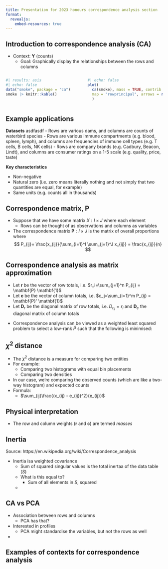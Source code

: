 ```yaml
---
title: Presentation for 2023 honours correspondence analysis section
format:
  revealjs:
    embed-resources: true
---
```


## Introduction to correspondence analysis (CA)

- Context: $\mathbf{Y}$ (counts)
  - Goal: Graphically display the relationships between the rows and columns

:::: {.columns}

::: {.column width="50%"}

```r
#| results: asis
#| echo: false
data("smoke", package = "ca")
smoke |> knitr::kable()
```

:::

::: {.column width="50%"}

```r
#| echo: false
plot(
  ca(smoke), mass = TRUE, contrib = "absolute",
  map = "rowprincipal", arrows = rep(TRUE, 2)
  )
```

:::

::::

## Example applications {.smaller}

**Datasets**
asdfasdf
- Rows are various dams, and columns are counts of waterbird species
- Rows are various immune compartments (e.g. blood, spleen, lymph), and columns are frequencies of immune cell types (e.g. T cells, B cells, NK cells)
- Rows are company brands (e.g. Cadbury, Beacon, Lindt), and columns are consumer ratings on a 1-5 scale (e.g. quality, price, taste)

**Key characteristics**

- Non-negative
- Natural zero (i.e. zero means literally nothing and not simply that two quantities are equal, for example)
- Same units (e.g. counts all in thousands)

## Correspondence matrix, $\mathbf{P}$ {.smaller}

- Suppose that we have some matrix $X:I \times J$ where each element 
  - Rows can be thought of as observations and columns as variables

- The correspondence matrix $\mathbf{P}:I \times J$ is the matrix of overall proportions where
$$
P_{ij}= \frac{x_{ij}}{\sum_{i=1}^I \sum_{j=1}^J x_{ij}} = \frac{x_{ij}}{n}
$$


## Correspondence analysis as matrix approximation

- Let $\mathbf{r}$ be the vector of row totals, i.e. $r_i=\sum_{j=1}^n P_{ij} = \mathbf{P} \mathbf{1}$
- Let $\mathbf{c}$ be the vector of column totals, i.e. $c_j=\sum_{i=1}^m P_{ij} = \mathbf{P}' \mathbf{1}$
- Let $\mathbf{D}_r$ be the diagonal matrix of row totals, i.e. $D_{r_{ii}}=r_i$ and $\mathbf{D}_c$ the diagonal matrix of column totals

::: {.callout-important}
- Correspondence analysis can be viewed as a weighted least squared problem to select a low-rank $\hat{P}$ such that the following is minimised:

\begin{equation*}
$\sum_{i=1}^I\sum_{j=1}^J \frac{(p_{ij} - \hat{p}_{ij})^2}{r_ic_j}$, \text{or equivalently} \\
\mathrm{tr}[(\mathbf{D}_r^{-1/2}(\mathbf{P} - \hat{\mathbf{P}})\mathbf{D}_c^{-1/2})(\mathbf{D}_r^{-1/2}(\mathbf{P} - \hat{\mathbf{P}})\mathbf{D}_c^{-1/2})']
\end{equation*}

:::

## $\chi^2$ distance

- The $\chi^2$ distance is a measure for comparing two entities
- For example:
  - Comparing two histograms with equal bin placements
  - Comparing two densities
- In our case, we're comparing the observed counts (which are like a two-way histogram) and expected counts
- Formula:
  - $\sum_{ij}\frac{(x_{ij} - e_{ij})^2}{e_{ij}}$


## Physical interpretation

- The row and column weights ($\mathbf{r}$ and $\mathbf{c}$) are termed *masses*


## Inertia

Source: https://en.wikipedia.org/wiki/Correspondence_analysis

- Inertia isa  weighted covariance
  - Sum of squared singular values is the total inertaa of the data table ($S$)
  - What is this equal to?
    - Sum of all elements in $S$, squared
  - 

## CA vs PCA 

- Association between rows and columns
  - PCA has that?
- Interested in profiles
  - PCA might standardise the variables, but not the rows as well
- 

## Examples of contexts for correspondence analysis {.smaller}
